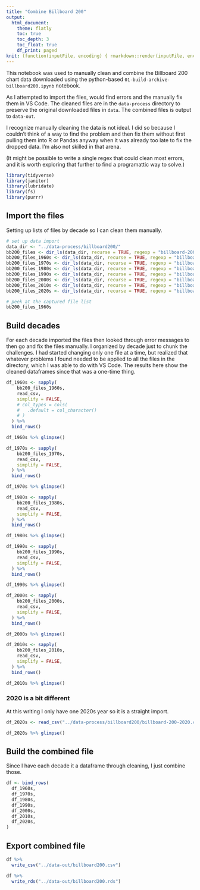 ```yaml
---
title: "Combine Billboard 200"
output:
  html_document:
    theme: flatly
    toc: true
    toc_depth: 3
    toc_float: true
    df_print: paged
knit: (function(inputFile, encoding) { rmarkdown::render(inputFile, encoding = encoding, output_dir = "../docs") })
---
```


This notebook was used to manually clean and combine the Billboard 200 chart data downloaded using the python-based `01-build-archive-billboard200.ipynb` notebook.

As I attempted to import the files, would find errors and the manually fix them in VS Code. The cleaned files are in the `data-process` directory to preserve the original downloaded files in `data`. The combined files is output to `data-out`.

I recognize manually cleaning the data is not ideal. I did so because I couldn't think of a way to find the problem and then fix them without first pulling them into R or Pandas anyway when it was already too late to fix the dropped data. I'm also not skilled in that arena.

(It might be possible to write a single regex that could clean most errors, and it is worth exploring that further to find a programattic way to solve.)

```r
library(tidyverse)
library(janitor)
library(lubridate)
library(fs)
library(purrr)
```

## Import the files

Setting up lists of files by decade so I can clean them manually.

```r
# set up data import
data_dir <- "../data-process/billboard200/"
bb200_files <- dir_ls(data_dir, recurse = TRUE, regexp = "billboard-200[^_]+.csv")
bb200_files_1960s <- dir_ls(data_dir, recurse = TRUE, regexp = "billboard-200-196\\d.csv")
bb200_files_1970s <- dir_ls(data_dir, recurse = TRUE, regexp = "billboard-200-197\\d.csv")
bb200_files_1980s <- dir_ls(data_dir, recurse = TRUE, regexp = "billboard-200-198\\d.csv")
bb200_files_1990s <- dir_ls(data_dir, recurse = TRUE, regexp = "billboard-200-199\\d.csv")
bb200_files_2000s <- dir_ls(data_dir, recurse = TRUE, regexp = "billboard-200-200\\d.csv")
bb200_files_2010s <- dir_ls(data_dir, recurse = TRUE, regexp = "billboard-200-201\\d.csv")
bb200_files_2020s <- dir_ls(data_dir, recurse = TRUE, regexp = "billboard-200-202\\d.csv")

# peek at the captured file list
bb200_files_1960s
```

## Build decades

For each decade imported the files then looked through error messages to then go and fix the files manually.  I organized by decade just to chunk the challenges. I had started changing only one file at a time, but realized that whatever problems I found needed to be applied to all the files in the directory, which I was able to do with VS Code. The results here show the cleaned dataframes since that was a one-time thing.

```r
df_1960s <- sapply(
    bb200_files_1960s,
    read_csv,
    simplify = FALSE,
    # col_types = cols(
    #   .default = col_character()
    # )
  ) %>% 
  bind_rows()

df_1960s %>% glimpse()
```

```r
df_1970s <- sapply(
    bb200_files_1970s,
    read_csv,
    simplify = FALSE,
  ) %>% 
  bind_rows()

df_1970s %>% glimpse()
```

```r
df_1980s <- sapply(
    bb200_files_1980s,
    read_csv,
    simplify = FALSE,
  ) %>% 
  bind_rows()

df_1980s %>% glimpse()
```

```r
df_1990s <- sapply(
    bb200_files_1990s,
    read_csv,
    simplify = FALSE,
  ) %>% 
  bind_rows()

df_1990s %>% glimpse()
```

```r
df_2000s <- sapply(
    bb200_files_2000s,
    read_csv,
    simplify = FALSE,
  ) %>% 
  bind_rows()

df_2000s %>% glimpse()
```

```r
df_2010s <- sapply(
    bb200_files_2010s,
    read_csv,
    simplify = FALSE,
  ) %>% 
  bind_rows()

df_2010s %>% glimpse()
```

### 2020 is a bit different

At this writing I only have one 2020s year so it is a straight import.

```r
df_2020s <- read_csv("../data-process/billboard200/billboard-200-2020.csv")

df_2020s %>% glimpse()
```

## Build the combined file

Since I have each decade it a dataframe through cleaning, I just combine those.

```r
df <- bind_rows(
  df_1960s,
  df_1970s,
  df_1980s,
  df_1990s,
  df_2000s,
  df_2010s,
  df_2020s,
)
```

## Export combined file

```r
df %>% 
  write_csv("../data-out/billboard200.csv")

df %>% 
  write_rds("../data-out/billboard200.rds")
```

  
  
  
  
  
